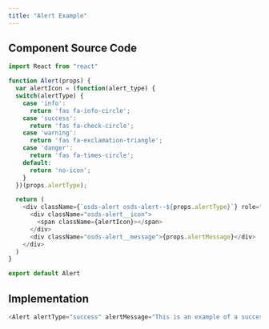 ```yaml
---
title: "Alert Example"
---
```



<Alert alertType="success" alertMessage="This is an example of a success message."/>

## Component Source Code
```js
import React from "react"

function Alert(props) {
  var alertIcon = (function(alert_type) {
  switch(alertType) {
    case 'info':
      return 'fas fa-info-circle';
    case 'success':
      return 'fas fa-check-circle';
    case 'warning':
      return 'fas fa-exclamation-triangle';
    case 'danger':
      return 'fas fa-times-circle';
    default:
      return 'no-icon';
    }
  })(props.alertType);

  return (
    <div className={`osds-alert osds-alert--${props.alertType}`} role="alert">
      <div className="osds-alert__icon">
        <span className={alertIcon}></span>
      </div>
      <div className="osds-alert__message">{props.alertMessage}</div>
    </div>
  )
}

export default Alert

```
## Implementation

```js
<Alert alertType="success" alertMessage="This is an example of a success message."/>
```
